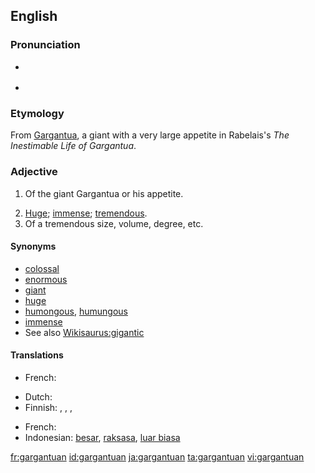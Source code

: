 ==English==

===Pronunciation===
* {{a|UK}} {{IPA|/ˈgɑː(ɹ)ˌgæn.tjʊu.æn/|/ˈgɑː(ɹ)ˌgænt.jʊuæn/}}
* {{audio|Gargantuan-en-US-pronunciation.ogg|Audio (US)}}

===Etymology===
From [[Gargantua]], a giant with a very large appetite in Rabelais's ''The Inestimable Life of Gargantua''.

===Adjective===
{{en-adj}}

# {{obsolete}} Of the giant Gargantua or his appetite.
# [[huge|Huge]]; [[immense]]; [[tremendous]].
# Of a tremendous size, volume, degree, etc.

====Synonyms====
* [[colossal]]
* [[enormous]]
* [[giant]]
* [[huge]]
* [[humongous]], [[humungous]]
* [[immense]]
* See also [[Wikisaurus:gigantic]]

====Translations====
{{trans-top|of the giant Gargantua or his appetite}}
* French: {{t+|fr|gargantuesque}}
{{trans-mid}}
{{trans-bottom}}

{{trans-top|huge}}
* Dutch: {{t-|nl|immens}}
* Finnish: {{t+|fi|valtava}}, {{t-|fi|jättiläismäinen}}, {{t-|fi|jättimäinen}}, {{t+|fi|suunnaton}}
{{trans-mid}}
* French: {{t+|fr|gargantuesque}}
* Indonesian: [[besar]], [[raksasa]], [[luar biasa]]
{{trans-bottom}}

[[fr:gargantuan]]
[[id:gargantuan]]
[[ja:gargantuan]]
[[ta:gargantuan]]
[[vi:gargantuan]]